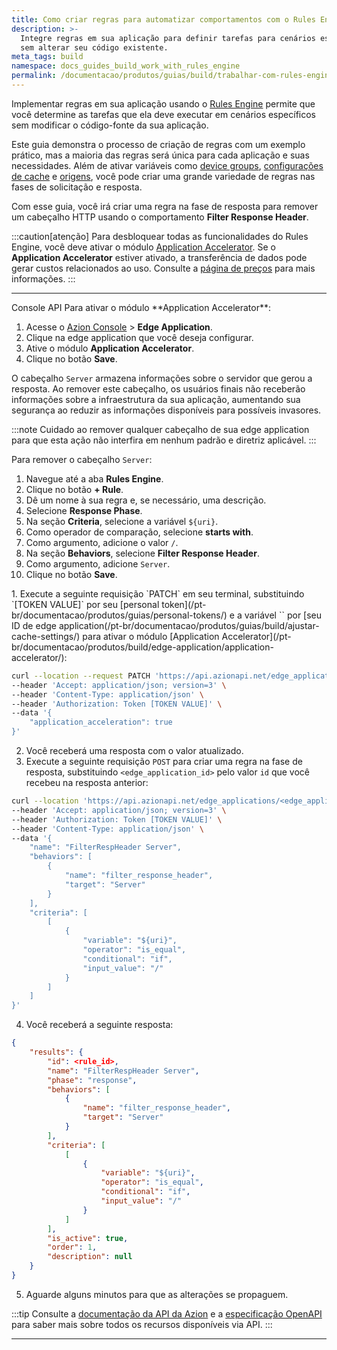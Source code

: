 ```yaml
---
title: Como criar regras para automatizar comportamentos com o Rules Engine
description: >-
  Integre regras em sua aplicação para definir tarefas para cenários específicos
  sem alterar seu código existente.
meta_tags: build
namespace: docs_guides_build_work_with_rules_engine
permalink: /documentacao/produtos/guias/build/trabalhar-com-rules-engine/
---
```




Implementar regras em sua aplicação usando o [Rules Engine](/pt-br/documentacao/produtos/build/edge-application/rules-engine/) permite que você determine as tarefas que ela deve executar em cenários específicos sem modificar o código-fonte da sua aplicação.

Este guia demonstra o processo de criação de regras com um exemplo prático, mas a maioria das regras será única para cada aplicação e suas necessidades. Além de ativar variáveis como [device groups](/pt-br/documentacao/produtos/guias/build/criar-device-groups/), [configurações de cache](/pt-br/documentacao/produtos/guias/build/ajustar-cache-settings/) e [origens](/pt-br/documentacao/produtos/guias/build/definir-origens/), você pode criar uma grande variedade de regras nas fases de solicitação e resposta.

Com esse guia, você irá criar uma regra na fase de resposta para remover um cabeçalho HTTP usando o comportamento **Filter Response Header**.

:::caution[atenção]
Para desbloquear todas as funcionalidades do Rules Engine, você deve ativar o módulo [Application Accelerator](/pt-br/documentacao/produtos/build/edge-application/application-accelerator/). Se o **Application Accelerator** estiver ativado, a transferência de dados pode gerar custos relacionados ao uso. Consulte a [página de preços](/pt-br/documentacao/produtos/precos/) para mais informações.
:::

---

<Tabs client:visible>
    <Fragment slot="tab.console">Console</Fragment>
    <Fragment slot="tab.api">API</Fragment>

<Fragment slot="panel.console">
Para ativar o módulo **Application Accelerator**:

1. Acesse o [Azion Console](/pt-br/documentacao/produtos/guias/como-acessar-o-azion-console/) > **Edge Application**.
2. Clique na edge application que você deseja configurar.
3. Ative o módulo **Application Accelerator**.
4. Clique no botão **Save**.

O cabeçalho `Server` armazena informações sobre o servidor que gerou a resposta. Ao remover este cabeçalho, os usuários finais não receberão informações sobre a infraestrutura da sua aplicação, aumentando sua segurança ao reduzir as informações disponíveis para possíveis invasores.

:::note
Cuidado ao remover qualquer cabeçalho de sua edge application para que esta ação não interfira em nenhum padrão e diretriz aplicável.
:::

Para remover o cabeçalho `Server`:

1. Navegue até a aba **Rules Engine**.
2. Clique no botão **+ Rule**.
3. Dê um nome à sua regra e, se necessário, uma descrição.
4. Selecione **Response Phase**.
5. Na seção **Criteria**, selecione a variável `${uri}`.
6. Como operador de comparação, selecione **starts with**.
7. Como argumento, adicione o valor `/`.
8. Na seção **Behaviors**, selecione **Filter Response Header**.
9. Como argumento, adicione `Server`.
10. Clique no botão **Save**.
</Fragment>

<Fragment slot="panel.api">
1. Execute a seguinte requisição `PATCH` em seu terminal, substituindo `[TOKEN VALUE]` por seu [personal token](/pt-br/documentacao/produtos/guias/personal-tokens/) e a variável `<edge_application_id>` por [seu ID de edge application(/pt-br/documentacao/produtos/guias/build/ajustar-cache-settings/) para ativar o módulo [Application Accelerator](/pt-br/documentacao/produtos/build/edge-application/application-accelerator/):

```bash
curl --location --request PATCH 'https://api.azionapi.net/edge_applications/<edge_application_id>' \
--header 'Accept: application/json; version=3' \
--header 'Content-Type: application/json' \
--header 'Authorization: Token [TOKEN VALUE]' \
--data '{
    "application_acceleration": true
}'
```

2. Você receberá uma resposta com o valor atualizado.
3. Execute a seguinte requisição `POST` para criar uma regra na fase de resposta, substituindo `<edge_application_id>` pelo valor `id` que você recebeu na resposta anterior:

```bash
curl --location 'https://api.azionapi.net/edge_applications/<edge_application_id>/rules_engine/response/rules' \
--header 'Accept: application/json; version=3' \
--header 'Authorization: Token [TOKEN VALUE]' \
--header 'Content-Type: application/json' \
--data '{
    "name": "FilterRespHeader Server",
    "behaviors": [
        {
            "name": "filter_response_header",
            "target": "Server"
        }
    ],
    "criteria": [
        [
            {
                "variable": "${uri}",
                "operator": "is_equal",
                "conditional": "if",
                "input_value": "/"
            }
        ]
    ]
}'
```

4. Você receberá a seguinte resposta:

```json
{
    "results": {
        "id": <rule_id>,
        "name": "FilterRespHeader Server",
        "phase": "response",
        "behaviors": [
            {
                "name": "filter_response_header",
                "target": "Server"
            }
        ],
        "criteria": [
            [
                {
                    "variable": "${uri}",
                    "operator": "is_equal",
                    "conditional": "if",
                    "input_value": "/"
                }
            ]
        ],
        "is_active": true,
        "order": 1,
        "description": null
    }
}
```

5. Aguarde alguns minutos para que as alterações se propaguem.

:::tip
Consulte a [documentação da API da Azion](https://api.azion.com/) e a [especificação OpenAPI](https://github.com/aziontech/azionapi-openapi/) para saber mais sobre todos os recursos disponíveis via API.
:::
</Fragment>

</Tabs>

---

